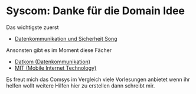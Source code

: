 # Syscom: Danke für die Domain Idee

Das wichtigste zuerst
 - [Datenkommunikation und Sicherheit Song](https://open.spotify.com/track/72FWIzbWGeZ8w0QsiVJTUo?si=cf0f83ebc2984823)

Ansonsten gibt es im Moment diese Fächer
- [Datkom (Datenkommunikation)](/syscom/datkom)
- [MIT (Mobile Internet Technology)](/syscom/mit)


Es freut mich das Comsys im Vergleich viele Vorlesungen anbietet wenn ihr helfen wollt weitere Hilfen hier zu erstellen dann schreibt mir.
